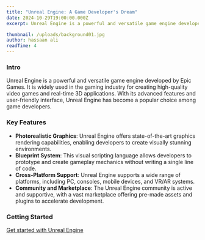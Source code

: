 ```yaml
---
title: "Unreal Engine: A Game Developer's Dream"
date: 2024-10-29T19:00:00.000Z
excerpt: Unreal Engine is a powerful and versatile game engine developed by Epic Games.

thumbnail: /uploads/background01.jpg
author: hassaan ali
readTime: 4
---
```


### Intro

Unreal Engine is a powerful and versatile game engine developed by Epic Games. It is widely used in the gaming industry for creating high-quality video games and real-time 3D applications. With its advanced features and user-friendly interface, Unreal Engine has become a popular choice among game developers.

### Key Features

- **Photorealistic Graphics**: Unreal Engine offers state-of-the-art graphics rendering capabilities, enabling developers to create visually stunning environments.
- **Blueprint System**: This visual scripting language allows developers to prototype and create gameplay mechanics without writing a single line of code.
- **Cross-Platform Support**: Unreal Engine supports a wide range of platforms, including PC, consoles, mobile devices, and VR/AR systems.
- **Community and Marketplace**: The Unreal Engine community is active and supportive, with a vast marketplace offering pre-made assets and plugins to accelerate development.

### Getting Started

[Get started with Unreal Engine](https://www.unrealengine.com/en-US/get-started)

